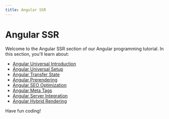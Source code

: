 ```yaml
---
title: Angular SSR
---
```


# Angular SSR

Welcome to the Angular SSR section of our Angular programming tutorial. In this section, you'll learn about:

- [Angular Universal Introduction](./0-angular-universal-introduction.mdx)
- [Angular Universal Setup](./1-angular-universal-setup.mdx)
- [Angular Transfer State](./2-angular-transfer-state.mdx)
- [Angular Prerendering](./3-angular-prerendering.mdx)
- [Angular SEO Optimization](./4-angular-seo-optimization.mdx)
- [Angular Meta Tags](./5-angular-meta-tags.mdx)
- [Angular Server Integration](./6-angular-server-integration.mdx)
- [Angular Hybrid Rendering](./7-angular-hybrid-rendering.mdx)

Have fun coding!